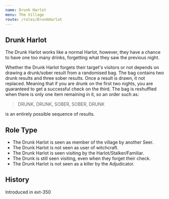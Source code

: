 ```yaml
---
name: Drunk Harlot
menu: The Village
route: /roles/DrunkHarlot
---
```



## Drunk Harlot

The Drunk Harlot works like a normal Harlot, however, they have a chance to have one too many drinks, forgetting what they saw the previous night.

Whether the Drunk Harlot forgets their target's visitors or not depends on drawing a drunk/sober result from a randomised bag. The bag contains two drunk results and three sober results. Once a result is drawn, it not replaced. Meaning that if you are drunk on the first two nights, you are guaranteed to get a successful check on the third. The bag is reshuffled when there is only one item remaining in it, so an order such as:

> DRUNK, DRUNK, SOBER, SOBER, DRUNK

is an entirely possible sequence of results.

## Role Type

- The Drunk Harlot is seen as member of the village by another Seer.
- The Drunk Harlot is not seen as user of witchcraft.
- The Drunk Harlot is seen visiting by the Harlot/Stalker/Familiar.
- The Drunk is still seen visiting, even when they forget their check.
- The Drunk Harlot is not seen as a killer by the Adjudicator.

## History

<Timeline lineColor="white">
  <Event interval="2020-01-01">Introduced in ext-350</Event>
</Timeline>
